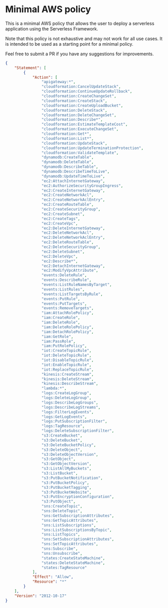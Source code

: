 # Minimal AWS policy

This is a minimal AWS policy that allows the user to deploy a serverless application using the Serverless Framework.

Note that this policy is not exhaustive and may not work for all use cases. It is intended to be used as a starting point for a minimal policy.

Feel free to submit a PR if you have any suggestions for improvements.

```json
{
    "Statement": [
        {
            "Action": [
                "apigateway:*",
                "cloudformation:CancelUpdateStack",
                "cloudformation:ContinueUpdateRollback",
                "cloudformation:CreateChangeSet",
                "cloudformation:CreateStack",
                "cloudformation:CreateUploadBucket",
                "cloudformation:DeleteStack",
                "cloudformation:DeleteChangeSet",
                "cloudformation:Describe*",
                "cloudformation:EstimateTemplateCost",
                "cloudformation:ExecuteChangeSet",
                "cloudformation:Get*",
                "cloudformation:List*",
                "cloudformation:UpdateStack",
                "cloudformation:UpdateTerminationProtection",
                "cloudformation:ValidateTemplate",
                "dynamodb:CreateTable",
                "dynamodb:DeleteTable",
                "dynamodb:DescribeTable",
                "dynamodb:DescribeTimeToLive",
                "dynamodb:UpdateTimeToLive",
                "ec2:AttachInternetGateway",
                "ec2:AuthorizeSecurityGroupIngress",
                "ec2:CreateInternetGateway",
                "ec2:CreateNetworkAcl",
                "ec2:CreateNetworkAclEntry",
                "ec2:CreateRouteTable",
                "ec2:CreateSecurityGroup",
                "ec2:CreateSubnet",
                "ec2:CreateTags",
                "ec2:CreateVpc",
                "ec2:DeleteInternetGateway",
                "ec2:DeleteNetworkAcl",
                "ec2:DeleteNetworkAclEntry",
                "ec2:DeleteRouteTable",
                "ec2:DeleteSecurityGroup",
                "ec2:DeleteSubnet",
                "ec2:DeleteVpc",
                "ec2:Describe*",
                "ec2:DetachInternetGateway",
                "ec2:ModifyVpcAttribute",
                "events:DeleteRule",
                "events:DescribeRule",
                "events:ListRuleNamesByTarget",
                "events:ListRules",
                "events:ListTargetsByRule",
                "events:PutRule",
                "events:PutTargets",
                "events:RemoveTargets",
                "iam:AttachRolePolicy",
                "iam:CreateRole",
                "iam:DeleteRole",
                "iam:DeleteRolePolicy",
                "iam:DetachRolePolicy",
                "iam:GetRole",
                "iam:PassRole",
                "iam:PutRolePolicy",
                "iot:CreateTopicRule",
                "iot:DeleteTopicRule",
                "iot:DisableTopicRule",
                "iot:EnableTopicRule",
                "iot:ReplaceTopicRule",
                "kinesis:CreateStream",
                "kinesis:DeleteStream",
                "kinesis:DescribeStream",
                "lambda:*",
                "logs:CreateLogGroup",
                "logs:DeleteLogGroup",
                "logs:DescribeLogGroups",
                "logs:DescribeLogStreams",
                "logs:FilterLogEvents",
                "logs:GetLogEvents",
                "logs:PutSubscriptionFilter",
                "logs:TagResource",
                "logs:DeleteSubscriptionFilter",
                "s3:CreateBucket",
                "s3:DeleteBucket",
                "s3:DeleteBucketPolicy",
                "s3:DeleteObject",
                "s3:DeleteObjectVersion",
                "s3:GetObject",
                "s3:GetObjectVersion",
                "s3:ListAllMyBuckets",
                "s3:ListBucket",
                "s3:PutBucketNotification",
                "s3:PutBucketPolicy",
                "s3:PutBucketTagging",
                "s3:PutBucketWebsite",
                "s3:PutEncryptionConfiguration",
                "s3:PutObject",
                "sns:CreateTopic",
                "sns:DeleteTopic",
                "sns:GetSubscriptionAttributes",
                "sns:GetTopicAttributes",
                "sns:ListSubscriptions",
                "sns:ListSubscriptionsByTopic",
                "sns:ListTopics",
                "sns:SetSubscriptionAttributes",
                "sns:SetTopicAttributes",
                "sns:Subscribe",
                "sns:Unsubscribe",
                "states:CreateStateMachine",
                "states:DeleteStateMachine",
                "states:TagResource"
            ],
            "Effect": "Allow",
            "Resource": "*"
        }
    ],
    "Version": "2012-10-17"
}
```
